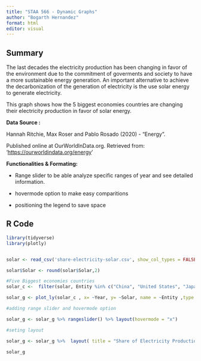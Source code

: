 ```yaml
---
title: "STAA 566 - Dynamic Graphs"
author: "Bogarth Hernandez"
format: html
editor: visual
---
```


## Summary

The last decades the electricity production has been changing in favor of the environment due to the commitment of goverments and society to have a more sustainable energy generation. An important alternative to achieve the decarbonization of the generation of electricity is the use solar energy to generate electricity.

This graph shows how the 5 biggest economies countries are changing their electricity production in favor of solar energy.

**Data Source :**

Hannah Ritchie, Max Roser and Pablo Rosado (2020) - "Energy".

Published online at OurWorldInData.org. Retrieved from: '<https://ourworldindata.org/energy>'

**Functionalities & Formating:**

-   Range slider to be able analyze specific ranges of year and see detailed information.

-   hovermode option to make easy comparitions

-   positioning the legend to save space

## R Code

```r

library(tidyverse)
library(plotly)


solar <- read_csv('share-electricity-solar.csv', show_col_types = FALSE)

solar$Solar <- round(solar$Solar,2)

#Five Biggest economies countries
solar_c <-  filter(solar, Entity %in% c("China", "United States", "Japan", "Germany", "United Kingdom") & Year >= 1990)

solar_g <- plot_ly(solar_c , x= ~Year, y= ~Solar, name = ~Entity ,type = 'scatter', mode = 'lines')

#adding range slider and hovermode option

solar_g <- solar_g %>% rangeslider() %>% layout(hovermode = "x")

#seting layout

solar_g <- solar_g %>%  layout( title = "Share of Electricity Production From Solar 1990-2021 \n Five Biggest Economies", xaxis = list(title="Year"), yaxis = list(title = "Solar Share", ticksuffix = "%"), legend = list(x = 0.05, y = 0.8))

solar_g


```

